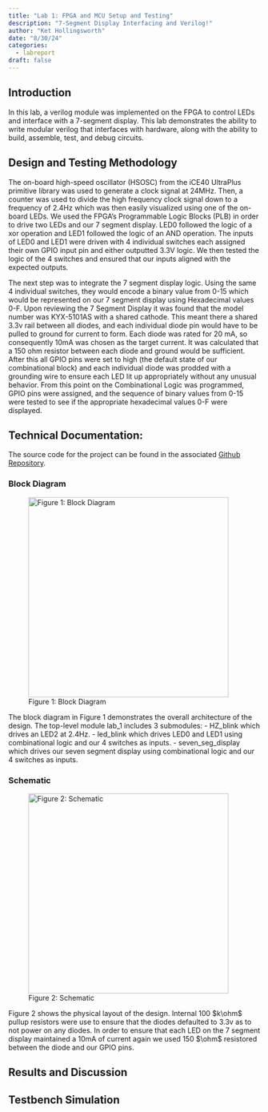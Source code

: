 ```yaml
---
title: "Lab 1: FPGA and MCU Setup and Testing"
description: "7-Segment Display Interfacing and Verilog!"
author: "Ket Hollingsworth"
date: "8/30/24"
categories:
  - labreport
draft: false
---
```


## Introduction

In this lab, a verilog module was implemented on the FPGA to control LEDs and interface with a 7-segment display. This lab demonstrates the ability to write modular verilog that interfaces with hardware, along with the ability to build, assemble, test, and debug circuits.

## Design and Testing Methodology
The on-board high-speed oscillator (HSOSC) from the iCE40 UltraPlus primitive library was used to generate a clock signal at 24MHz. Then, a counter was used to divide the high frequency clock signal down to a frequency of 2.4Hz which was then easily visualized using one of the on-board LEDs. We used the FPGA's Programmable Logic Blocks (PLB) in order to drive two LEDs and our 7 segment display. LED0 followed the logic of a xor operation and LED1 followed the logic of an AND operation. The inputs of LED0 and LED1 were driven with 4 individual switches each assigned their own GPIO input pin and either outputted 3.3V logic. We then tested the logic of the 4 switches and ensured that our inputs aligned with the expected outputs.

The next step was to integrate the 7 segment display logic. Using the same 4 individual switches, they would encode a binary value from 0-15 which would be represented on our 7 segment display using Hexadecimal values 0-F. Upon reviewing the 7 Segment Display it was found that the model number was KYX-5101AS with a shared cathode. This meant there a shared 3.3v rail between all diodes, and each individual diode pin would have to be pulled to ground for current to form. Each diode was rated for 20 mA, so consequently 10mA was chosen as the target current. It was calculated that a 150 ohm resistor between each diode and ground would be sufficient. After this all GPIO pins were set to high (the default state of our combinational block) and each individual diode was prodded with a grounding wire to ensure each LED lit up appropriately without any unusual behavior. From this point on the Combinational Logic was programmed, GPIO pins were assigned, and the sequence of binary values from 0-15 were tested to see if the appropriate hexadecimal values 0-F were displayed. 

## Technical Documentation:
The source code for the project can be found in the associated [Github Repository](https://github.com/KetAveryH/lab-1-hmc-e155). 

### Block Diagram

![Figure 1: Block Diagram](images/blockdiagram.png){width=400}

The block diagram in Figure 1 demonstrates the overall architecture of the design. The top-level module lab_1 includes 3 submodules: 
- HZ_blink which drives an LED2 at 2.4Hz.
- led_blink which drives LED0 and LED1 using combinational logic and our 4 switches as inputs.
- seven_seg_display which drives our seven segment display using combinational logic and our 4 switches as inputs.

### Schematic

![Figure 2: Schematic](images/schematic.png){width=400}

Figure 2 shows the physical layout of the design. Internal 100 $k\ohm$ pullup resistors were use to ensure that the diodes defaulted to 3.3v as to not power on any diodes. In order to ensure that each LED on the 7 segment display maintained a 10mA of current again we used 150 $\ohm$ resistored between the diode and our GPIO pins.

## Results and Discussion

## Testbench Simulation

